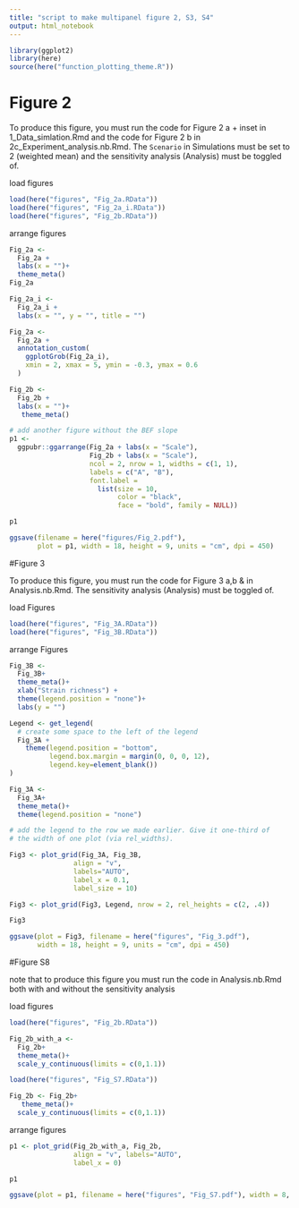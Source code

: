 ```yaml
---
title: "script to make multipanel figure 2, S3, S4"
output: html_notebook
---
```


```r
library(ggplot2)
library(here)
source(here("function_plotting_theme.R"))
```



# Figure 2

To produce this figure, you must run the code for Figure 2 a + inset in 1_Data_simlation.Rmd and the code for Figure 2 b in 2c_Experiment_analysis.nb.Rmd. The `Scenario` in Simulations must be set to 2 (weighted mean) and the sensitivity analysis (Analysis) must be toggled of. 

load figures
```r

load(here("figures", "Fig_2a.RData"))
load(here("figures", "Fig_2a_i.RData"))
load(here("figures", "Fig_2b.RData"))

```


arrange figures
```r
Fig_2a <- 
  Fig_2a +
  labs(x = "")+
  theme_meta()
Fig_2a

Fig_2a_i <- 
  Fig_2a_i +
  labs(x = "", y = "", title = "")

Fig_2a <- 
  Fig_2a +
  annotation_custom(
    ggplotGrob(Fig_2a_i),
    xmin = 2, xmax = 5, ymin = -0.3, ymax = 0.6
  )

Fig_2b <- 
  Fig_2b +
  labs(x = "")+
   theme_meta()

# add another figure without the BEF slope
p1 <- 
  ggpubr::ggarrange(Fig_2a + labs(x = "Scale"), 
                    Fig_2b + labs(x = "Scale"), 
                    ncol = 2, nrow = 1, widths = c(1, 1),
                    labels = c("A", "B"),
                    font.label = 
                      list(size = 10, 
                           color = "black", 
                           face = "bold", family = NULL))

p1

ggsave(filename = here("figures/Fig_2.pdf"), 
       plot = p1, width = 18, height = 9, units = "cm", dpi = 450)

```

#Figure 3

To produce this figure, you must run the code for Figure 3 a,b & in Analysis.nb.Rmd. The sensitivity analysis  (Analysis) must be toggled of. 

load Figures
```r
load(here("figures", "Fig_3A.RData"))
load(here("figures", "Fig_3B.RData"))
```


arrange Figures
```r
Fig_3B <- 
  Fig_3B+
  theme_meta()+
  xlab("Strain richness") +
  theme(legend.position = "none")+
  labs(y = "")

Legend <- get_legend(
  # create some space to the left of the legend
  Fig_3A + 
    theme(legend.position = "bottom", 
          legend.box.margin = margin(0, 0, 0, 12),
          legend.key=element_blank()) 
)

Fig_3A <- 
  Fig_3A+
  theme_meta()+
  theme(legend.position = "none")

# add the legend to the row we made earlier. Give it one-third of 
# the width of one plot (via rel_widths).

Fig3 <- plot_grid(Fig_3A, Fig_3B,
                align = "v",
                labels="AUTO",
                label_x = 0.1, 
                label_size = 10)

Fig3 <- plot_grid(Fig3, Legend, nrow = 2, rel_heights = c(2, .4))

Fig3

ggsave(plot = Fig3, filename = here("figures", "Fig_3.pdf"), 
       width = 18, height = 9, units = "cm", dpi = 450)
```


#Figure S8

note that to produce this figure you must run the code in Analysis.nb.Rmd both with and without the sensitivity analysis

load figures
```r
load(here("figures", "Fig_2b.RData"))

Fig_2b_with_a <- 
  Fig_2b+
  theme_meta()+
  scale_y_continuous(limits = c(0,1.1))

load(here("figures", "Fig_S7.RData"))

Fig_2b <- Fig_2b+
   theme_meta()+
  scale_y_continuous(limits = c(0,1.1))
```


arrange figures
```r
p1 <- plot_grid(Fig_2b_with_a, Fig_2b, 
                align = "v", labels="AUTO",
                label_x = 0)

p1

ggsave(plot = p1, filename = here("figures", "Fig_S7.pdf"), width = 8, height = 4)


```
